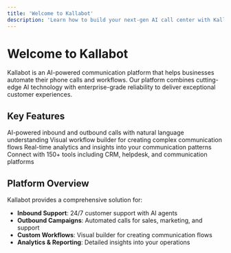 ```yaml
---
title: 'Welcome to Kallabot'
description: 'Learn how to build your next-gen AI call center with Kallabot'
---
```


# Welcome to Kallabot

Kallabot is an AI-powered communication platform that helps businesses automate their phone calls and workflows. Our platform combines cutting-edge AI technology with enterprise-grade reliability to deliver exceptional customer experiences.

## Key Features

<CardGroup>
  <Card title="Voice Calls" icon="phone">
    AI-powered inbound and outbound calls with natural language understanding
  </Card>
  <Card title="Workflows" icon="flow-chart">
    Visual workflow builder for creating complex communication flows
  </Card>
  <Card title="Analytics" icon="chart-mixed">
    Real-time analytics and insights into your communication patterns
  </Card>
  <Card title="Integrations" icon="plug">
    Connect with 150+ tools including CRM, helpdesk, and communication platforms
  </Card>
</CardGroup>

## Platform Overview

Kallabot provides a comprehensive solution for:

- **Inbound Support**: 24/7 customer support with AI agents
- **Outbound Campaigns**: Automated calls for sales, marketing, and support
- **Custom Workflows**: Visual builder for creating communication flows
- **Analytics & Reporting**: Detailed insights into your operations